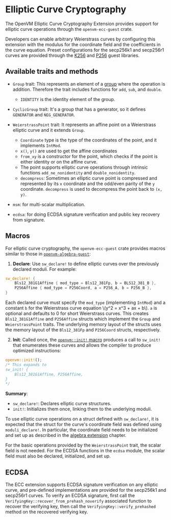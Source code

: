 # Elliptic Curve Cryptography

The OpenVM Elliptic Curve Cryptography Extension provides support for elliptic curve operations through the `openvm-ecc-guest` crate.

Developers can enable arbitrary Weierstrass curves by configuring this extension with the modulus for the coordinate field and the coefficients in the curve equation. Preset configurations for the secp256k1 and secp256r1 curves are provided through the [K256](../guest-libraries/k256) and [P256](../guest-libraries/p256) guest libraries.

## Available traits and methods

- `Group` trait:
  This represents an element of a [group](<https://en.wikipedia.org/wiki/Group_(mathematics)>) where the operation is addition. Therefore the trait includes functions for `add`, `sub`, and `double`.

  - `IDENTITY` is the identity element of the group.

- `CyclicGroup` trait:
  It's a group that has a generator, so it defines `GENERATOR` and `NEG_GENERATOR`.

- `WeierstrassPoint` trait:
  It represents an affine point on a Weierstrass elliptic curve and it extends `Group`.

  - `Coordinate` type is the type of the coordinates of the point, and it implements `IntMod`.
  - `x()`, `y()` are used to get the affine coordinates
  - `from_xy` is a constructor for the point, which checks if the point is either identity or on the affine curve.
  - The point supports elliptic curve operations through intrinsic functions `add_ne_nonidentity` and `double_nonidentity`.
  - `decompress`: Sometimes an elliptic curve point is compressed and represented by its `x` coordinate and the odd/even parity of the `y` coordinate. `decompress` is used to decompress the point back to `(x, y)`.

- `msm`: for multi-scalar multiplication.

- `ecdsa`: for doing ECDSA signature verification and public key recovery from signature.

## Macros

For elliptic curve cryptography, the `openvm-ecc-guest` crate provides macros similar to those in [`openvm-algebra-guest`](./algebra):

1. **Declare**: Use `sw_declare!` to define elliptic curves over the previously declared moduli. For example:

```rust
sw_declare! {
    Bls12_381G1Affine { mod_type = Bls12_381Fp, b = BLS12_381_B },
    P256Affine { mod_type = P256Coord, a = P256_A, b = P256_B },
}
```

Each declared curve must specify the `mod_type` (implementing `IntMod`) and a constant `b` for the Weierstrass curve equation \\(y^2 = x^3 + ax + b\\). `a` is optional and defaults to 0 for short Weierstrass curves.
This creates `Bls12_381G1Affine` and `P256Affine` structs which implement the `Group` and `WeierstrassPoint` traits. The underlying memory layout of the structs uses the memory layout of the `Bls12_381Fp` and `P256Coord` structs, respectively.

2. **Init**: Called once, the [`openvm::init!` macro](./overview#automating-the-init-step) produces a call to `sw_init!` that enumerates these curves and allows the compiler to produce optimized instructions:

```rust
openvm::init!();
/* This expands to
sw_init! {
    Bls12_381G1Affine, P256Affine,
}
*/
```

**Summary**:

- `sw_declare!`: Declares elliptic curve structures.
- `init!`: Initializes them once, linking them to the underlying moduli.

To use elliptic curve operations on a struct defined with `sw_declare!`, it is expected that the struct for the curve's coordinate field was defined using `moduli_declare!`. In particular, the coordinate field needs to be initialized and set up as described in the [algebra extension](./algebra) chapter.

For the basic operations provided by the `WeierstrassPoint` trait, the scalar field is not needed. For the ECDSA functions in the `ecdsa` module, the scalar field must also be declared, initialized, and set up.

## ECDSA

The ECC extension supports ECDSA signature verification on any elliptic curve, and pre-defined implementations are provided for the secp256k1 and secp256r1 curves.
To verify an ECDSA signature, first call the `VerifyingKey::recover_from_prehash_noverify` associated function to recover the verifying key, then call the `VerifyingKey::verify_prehashed` method on the recovered verifying key.
